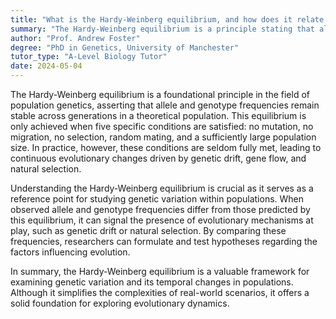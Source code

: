 ```yaml
---
title: "What is the Hardy-Weinberg equilibrium, and how does it relate to genetic variation?"
summary: "The Hardy-Weinberg equilibrium is a principle stating that allele and genotype frequencies remain constant over generations."
author: "Prof. Andrew Foster"
degree: "PhD in Genetics, University of Manchester"
tutor_type: "A-Level Biology Tutor"
date: 2024-05-04
---
```


The Hardy-Weinberg equilibrium is a foundational principle in the field of population genetics, asserting that allele and genotype frequencies remain stable across generations in a theoretical population. This equilibrium is only achieved when five specific conditions are satisfied: no mutation, no migration, no selection, random mating, and a sufficiently large population size. In practice, however, these conditions are seldom fully met, leading to continuous evolutionary changes driven by genetic drift, gene flow, and natural selection.

Understanding the Hardy-Weinberg equilibrium is crucial as it serves as a reference point for studying genetic variation within populations. When observed allele and genotype frequencies differ from those predicted by this equilibrium, it can signal the presence of evolutionary mechanisms at play, such as genetic drift or natural selection. By comparing these frequencies, researchers can formulate and test hypotheses regarding the factors influencing evolution.

In summary, the Hardy-Weinberg equilibrium is a valuable framework for examining genetic variation and its temporal changes in populations. Although it simplifies the complexities of real-world scenarios, it offers a solid foundation for exploring evolutionary dynamics.
    